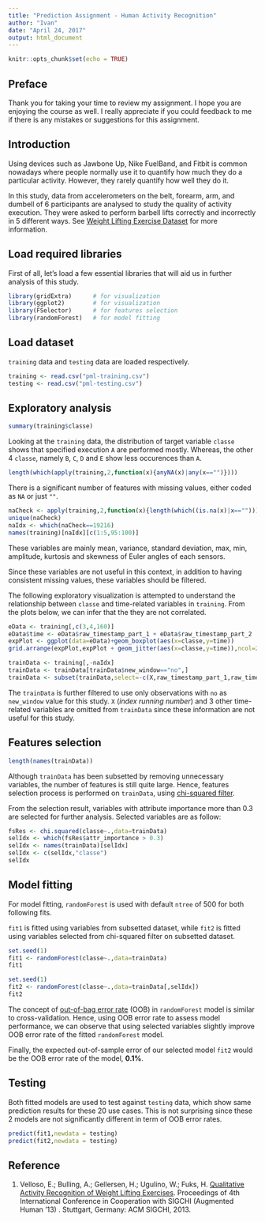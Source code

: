 ---
title: "Prediction Assignment - Human Activity Recognition"
author: "Ivan"
date: "April 24, 2017"
output: html_document
---

```{r setup, include=FALSE}
knitr::opts_chunk$set(echo = TRUE)
```

## Preface

Thank you for taking your time to review my assignment. I hope you are enjoying the course as well. I really appreciate if you could feedback to me if there is any mistakes or suggestions for this assignment.

## Introduction

Using devices such as Jawbone Up, Nike FuelBand, and Fitbit is common nowadays where people normally use it to quantify how much they do a particular activity. However, they rarely quantify how well they do it. 

In this study, data from accelerometers on the belt, forearm, arm, and dumbell of 6 participants are analysed to study the quality of activity execution. They were asked to perform barbell lifts correctly and incorrectly in 5 different ways. See [Weight Lifting Exercise Dataset](http://groupware.les.inf.puc-rio.br/har) for more information.

## Load required libraries

First of all, let's load a few essential libraries that will aid us in further analysis of this study.

```{r loadLib,results='hide',warning=F,message=F}
library(gridExtra)      # for visualization
library(ggplot2)        # for visualization
library(FSelector)      # for features selection
library(randomForest)   # for model fitting
```

## Load dataset

`training` data and `testing` data are loaded respectively.

```{r loadData}
training <- read.csv("pml-training.csv")
testing <- read.csv("pml-testing.csv")
```

## Exploratory analysis

```{r exploreData1}
summary(training$classe)
```

Looking at the `training` data, the distribution of target variable `classe` shows that specified execution `A` are performed mostly. Whereas, the other 4 `classe`, namely `B`, `C`, `D` and `E` show less occurences than `A`.

```{r exploreData2}
length(which(apply(training,2,function(x){anyNA(x)|any(x=="")})))
```

There is a significant number of features with missing values, either coded as `NA` or just `""`.

```{r exploreData3}
naCheck <- apply(training,2,function(x){length(which((is.na(x)|x=="")))})
unique(naCheck)
naIdx <- which(naCheck==19216)
names(training)[naIdx][c(1:5,95:100)]
```

These variables are mainly mean, variance, standard deviation, max, min, amplitude, kurtosis and skewness of Euler angles of each sensors.

Since these variables are not useful in this context, in addition to having consistent missing values, these variables should be filtered.

The following exploratory visualization is attempted to understand the relationship between `classe` and time-related variables in `training`. From the plots below, we can infer that the they are not correlated.

```{r exploreData4,fig.height=5,fig.width=10}
eData <- training[,c(3,4,160)]
eData$time <- eData$raw_timestamp_part_1 + eData$raw_timestamp_part_2
expPlot <- ggplot(data=eData)+geom_boxplot(aes(x=classe,y=time))
grid.arrange(expPlot,expPlot + geom_jitter(aes(x=classe,y=time)),ncol=2,nrow=1)
```

```{r updateData1}
trainData <- training[,-naIdx]
trainData <- trainData[trainData$new_window=="no",]
trainData <- subset(trainData,select=-c(X,raw_timestamp_part_1,raw_timestamp_part_2,cvtd_timestamp,new_window))
```

The `trainData` is further filtered to use only observations with `no` as `new_window` value for this study. `X` (_index running number_) and 3 other time-related variables are omitted from `trainData` since these information are not useful for this study. 

## Features selection

```{r fs1}
length(names(trainData))
```

Although `trainData` has been subsetted by removing unnecessary variables, the number of features is still quite large. Hence, features selection process is performed on `trainData`, using [chi-squared filter](https://rdrr.io/cran/FSelector/man/chi.squared.html).

From the selection result, variables with attribute importance more than 0.3 are selected for further analysis. Selected variables are as follow:

```{r fs2}
fsRes <- chi.squared(classe~.,data=trainData)
selIdx <- which(fsRes$attr_importance > 0.3)
selIdx <- names(trainData)[selIdx]
selIdx <- c(selIdx,"classe")
selIdx
```

## Model fitting

For model fitting, `randomForest` is used with default `ntree` of 500 for both following fits.

`fit1` is fitted using variables from subsetted dataset, while `fit2` is fitted using variables selected from chi-squared filter on subsetted dataset.

```{r buildModel,cache=T}
set.seed(1)
fit1 <- randomForest(classe~.,data=trainData)
fit1

set.seed(1)
fit2 <- randomForest(classe~.,data=trainData[,selIdx])
fit2
```

The concept of [out-of-bag error rate](https://en.wikipedia.org/wiki/Out-of-bag_error) (OOB) in `randomForest` model is similar to cross-validation. Hence, using OOB error rate to assess model performance, we can observe that using selected variables slightly improve OOB error rate of the fitted `randomForest` model.

Finally, the expected out-of-sample error of our selected model `fit2` would be the OOB error rate of the model, __0.1%__.

## Testing

Both fitted models are used to test against `testing` data, which show same prediction results for these 20 use cases. This is not surprising since these 2 models are not significantly different in term of OOB error rates.

```{r testModel}
predict(fit1,newdata = testing)
predict(fit2,newdata = testing)
```

## Reference

1. Velloso, E.; Bulling, A.; Gellersen, H.; Ugulino, W.; Fuks, H. [Qualitative Activity Recognition of Weight Lifting Exercises](http://groupware.les.inf.puc-rio.br/work.jsf?p1=11201). Proceedings of 4th International Conference in Cooperation with SIGCHI (Augmented Human '13) . Stuttgart, Germany: ACM SIGCHI, 2013.